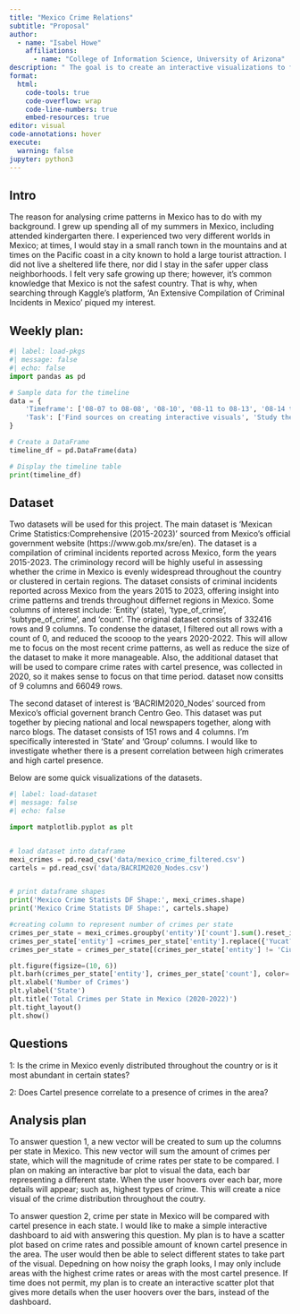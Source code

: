 ```yaml
---
title: "Mexico Crime Relations"
subtitle: "Proposal"
author: 
  - name: "Isabel Howe"
    affiliations:
      - name: "College of Information Science, University of Arizona"
description: " The goal is to create an interactive visualizations to facilitate in better understanding crime patterns in Mexico. If time permits, I plan to aim a bit higher and produce and interactive dashboard. There is a great utility in creating such a dashboard in many fields. Creating an interactive dashboard is something I have never pushed myself to do, and so, while I may regret the extra work, I find it'll be a task with high future reward.I also think that an interactive dashboard, or an interactive visualization, is a favorable way to get the viewers interested in the data."
format:
  html:
    code-tools: true
    code-overflow: wrap
    code-line-numbers: true
    embed-resources: true
editor: visual
code-annotations: hover
execute:
  warning: false
jupyter: python3
---
```



## Intro 
  The reason for analysing crime patterns in Mexico has to do with my background. I grew up spending all of my summers in Mexico, including
attended kindergarten there. I experienced two very different worlds in Mexico; at times, I would stay in a small ranch town in the mountains and at times 
on the Pacific coast in a city known to hold a large tourist attraction. I did not live a sheltered life there, nor did I stay in the safer upper class 
neighborhoods. I felt very safe growing up there; however, it's common knowledge that Mexico is not the safest country. That is why, when searching through 
Kaggle's platform, 'An Extensive Compilation of Criminal Incidents in Mexico' piqued my interest.

## Weekly plan:

```python
#| label: load-pkgs
#| message: false
#| echo: false
import pandas as pd

# Sample data for the timeline
data = {
    'Timeframe': ['08-07 to 08-08', '08-10', '08-11 to 08-13', '08-14 to 08-17', '08-18 to 08-20'],
    'Task': ['Find sources on creating interactive visuals', 'Study the data to find interesting patterns', 'Begin working on visuals and planning work up', 'Create visuals and write work up', 'Create presentation and finalize website details']
}

# Create a DataFrame
timeline_df = pd.DataFrame(data)

# Display the timeline table
print(timeline_df)

```


## Dataset
Two datasets will be used for this project. The main dataset  is 'Mexican Crime Statistics:Comprehensive (2015-2023)' sourced from Mexico's official 
government website (https://www.gob.mx/sre/en). The dataset is a compilation of criminal incidents reported across Mexico, form the years 2015-2023. The 
criminology record will be highly useful in assessing whether the crime in Mexico is evenly widespread throughout the country or clustered in certain regions.
The dataset consists of criminal incidents reported across Mexico from the years 2015 to 2023, offering insight into crime patterns and trends throughout 
differnet regions in Mexico. Some columns of interest include: 'Entity' (state), 'type_of_crime', 'subtype_of_crime', and 'count'. The original dataset
consists of 332416 rows and 9 columns. To condense the dataset, I filtered out all rows with a count of 0, and reduced the scooop to the years 2020-2022. 
This will allow me to focus on the most recent crime patterns, as well as reduce the size of the dataset to make it more manageable. Also, the additional 
dataset that will be used to compare crime rates with cartel presence, was collected in 2020, so it makes sense to focus on that time period. dataset now
consitts of 9 columns and 66049 rows. 


The second dataset of interest is 'BACRIM2020_Nodes' sourced from Mexico's official governent branch Centro Geo. This dataset was put together by piecing 
national and local newspapers together, along with narco blogs. The dataset consists of 151 rows and 4 columns. I'm specifically interested in 'State' 
and 'Group' columns. I would like to investigate whether there is a present correlation between high crimerates and high cartel presence. 

Below are some quick visualizations of the datasets.

```python
#| label: load-dataset
#| message: false
#| echo: false

import matplotlib.pyplot as plt


# load dataset into dataframe
mexi_crimes = pd.read_csv('data/mexico_crime_filtered.csv')
cartels = pd.read_csv('data/BACRIM2020_Nodes.csv')


# print dataframe shapes
print('Mexico Crime Statists DF Shape:', mexi_crimes.shape)
print('Mexico Crime Statists DF Shape:', cartels.shape)

#creating column to represent number of crimes per state
crimes_per_state = mexi_crimes.groupby('entity')['count'].sum().reset_index()
crimes_per_state['entity'] =crimes_per_state['entity'].replace({'Yucat?n': 'Yucatan', 'Quer?taro': 'Queretaro', 'Michoac?n de Ocampo': 'Michoacan de Ocampo', 'Nuevo Le?n': 'Nuevo Leon', 'San Luis Potos?': 'San Luis Potosi'}) # correct punctuation in state names
crimes_per_state = crimes_per_state[(crimes_per_state['entity'] != 'Ciudad de M?xico') & (crimes_per_state['entity'] != 'M?xico')]# Exclude as they are not a state

plt.figure(figsize=(10, 6))
plt.barh(crimes_per_state['entity'], crimes_per_state['count'], color='darkgreen')
plt.xlabel('Number of Crimes')
plt.ylabel('State')
plt.title('Total Crimes per State in Mexico (2020-2022)')
plt.tight_layout()
plt.show()

```




## Questions

1: Is the crime in Mexico evenly distributed throughout the country or is it most abundant in certain states?

2: Does Cartel presence correlate to a presence of crimes in the area?


## Analysis plan

To answer question 1, a new vector will be created to sum up the columns per state in Mexico. This new vector will sum the amount of crimes per state, 
which will the magnitude of crime rates per state to be compared. I plan on making an interactive bar plot to visual the data, each bar representing 
a different state. When the user hoovers over each bar, more details will appear; such as, highest types of crime. This will create a nice visual of the crime 
distribution throughout the coutry. 

To answer question 2, crime per state in Mexico will be compared with cartel presence in each state. I would like to make a simple
interactive dashboard to aid with answering this question. My plan is to have a scatter plot based on crime rates and possible amount of known cartel presence in the area. 
The user would then be able to select different states to take part of the visual. Depedning on how noisy the graph looks, I may only include areas with the highest crime 
rates or areas with the most cartel presence. If time does not permit, my plan is to create an interactive scatter plot that gives more details when the user hoovers over
the bars, instead of the dashboard. 